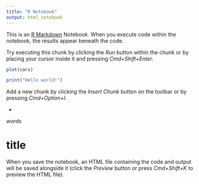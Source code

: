 ```yaml
---
title: "R Notebook"
output: html_notebook
---
```


This is an [R Markdown](http://rmarkdown.rstudio.com) Notebook. When you execute code within the notebook, the results appear beneath the code. 

Try executing this chunk by clicking the *Run* button within the chunk or by placing your cursor inside it and pressing *Cmd+Shift+Enter*. 

```r
plot(cars)
```

```r
print("Hello world!")
```

Add a new chunk by clicking the *Insert Chunk* button on the toolbar or by pressing *Cmd+Option+I*.

-

*words*

# title
When you save the notebook, an HTML file containing the code and output will be saved alongside it (click the *Preview* button or press *Cmd+Shift+K* to preview the HTML file).
